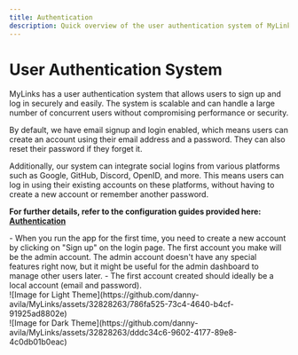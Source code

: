 ```yaml
---
title: Authentication
description: Quick overview of the user authentication system of MyLinks, which offers secure and easy email and social logins.
--- 
```


# User Authentication System

MyLinks has a user authentication system that allows users to sign up and log in securely and easily. The system is scalable and can handle a large number of concurrent users without compromising performance or security.

By default, we have email signup and login enabled, which means users can create an account using their email address and a password. They can also reset their password if they forget it.

Additionally, our system can integrate social logins from various platforms such as Google, GitHub, Discord, OpenID, and more. This means users can log in using their existing accounts on these platforms, without having to create a new account or remember another password.

**For further details, refer to the configuration guides provided here: [Authentication](/docs/configuration/authentication)**

<Callout type="warning" title="Important">
- When you run the app for the first time, you need to create a new account by clicking on "Sign up" on the login page. The first account you make will be the admin account. The admin account doesn't have any special features right now, but it might be useful for the admin dashboard to manage other users later.
- The first account created should ideally be a local account (email and password).
</Callout>


<div style={{padding: "20px", display: "flex", justifyContent: "center", alignItems: "center", flexDirection: "column"}}>
  <div className="image-light-theme">
    ![Image for Light Theme](https://github.com/danny-avila/MyLinks/assets/32828263/786fa525-73c4-4640-b4cf-91925ad8802e)
  </div>

  <div className="image-dark-theme">
    ![Image for Dark Theme](https://github.com/danny-avila/MyLinks/assets/32828263/dddc34c6-9602-4177-89e8-4c0db01b0eac)
  </div>
</div>